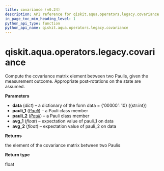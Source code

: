 ```yaml
---
title: covariance (v0.24)
description: API reference for qiskit.aqua.operators.legacy.covariance in qiskit v0.24
in_page_toc_min_heading_level: 1
python_api_type: function
python_api_name: qiskit.aqua.operators.legacy.covariance
---
```


<span id="qiskit-aqua-operators-legacy-covariance" />

# qiskit.aqua.operators.legacy.covariance

<Function id="qiskit.aqua.operators.legacy.covariance" isDedicatedPage={true} github="https://github.com/qiskit-community/qiskit-aqua/tree/stable/0.8/qiskit/aqua/operators/legacy/common.py" signature="covariance(data, pauli_1, pauli_2, avg_1, avg_2)">
  Compute the covariance matrix element between two Paulis, given the measurement outcome. Appropriate post-rotations on the state are assumed.

  **Parameters**

  *   **data** (*dict*) – a dictionary of the form data = \{‘00000’: 10} (\{str:int})
  *   **pauli\_1** ([*Pauli*](qiskit.quantum_info.Pauli "qiskit.quantum_info.Pauli")) – a Pauli class member
  *   **pauli\_2** ([*Pauli*](qiskit.quantum_info.Pauli "qiskit.quantum_info.Pauli")) – a Pauli class member
  *   **avg\_1** (*float*) – expectation value of pauli\_1 on data
  *   **avg\_2** (*float*) – expectation value of pauli\_2 on data

  **Returns**

  the element of the covariance matrix between two Paulis

  **Return type**

  float
</Function>

